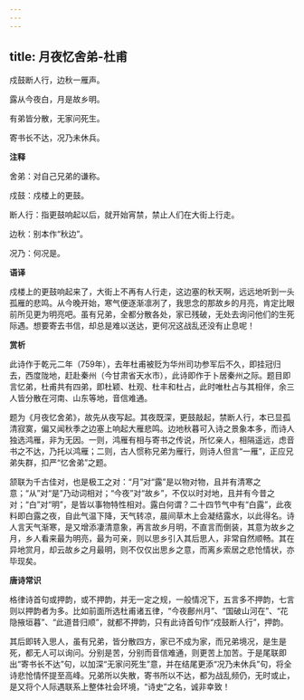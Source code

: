 ```yaml
---
---
---
```

title: 月夜忆舍弟-杜甫
---

戍鼓断人行，边秋一雁声。

露从今夜白，月是故乡明。

有弟皆分散，无家问死生。

寄书长不达，况乃未休兵。

**注释**

舍弟：对自己兄弟的谦称。

戍鼓：戍楼上的更鼓。

断人行：指更鼓响起以后，就开始宵禁，禁止人们在大街上行走。

边秋：别本作“秋边”。

况乃：何况是。

**语译**

戍楼上的更鼓响起来了，大街上不再有人行走，这边塞的秋天啊，远远地听到一头孤雁的悲鸣。从今晚开始，寒气便逐渐凛冽了，我思念的那故乡的月亮，肯定比眼前所见更为明亮吧。虽有兄弟，全都分散各处，家已残破，无处去询问他们的生死际遇。想要寄去书信，却总是难以送达，更何况这战乱还没有止息呢！

**赏析**

此诗作于乾元二年（759年），去年杜甫被贬为华州司功参军后不久，即挂冠归去，西度陇地，赶赴秦州（今甘肃省天水市），此诗即作于卜居秦州之际。题目即言忆弟，杜甫共有四弟，即杜颖、杜观、杜丰和杜占，此时唯杜占与其相伴，余三人皆分散在河南、山东等地，音信难通。

题为《月夜忆舍弟》，故先从夜写起。其夜既深，更鼓敲起，禁断人行，本已显孤清寂寞，偏又闻秋季之边塞上响起大雁悲鸣。边地秋暮可入诗之景象本多，而诗人独选鸿雁，非为无因。一则，鸿雁有相与寄书之传说，所忆亲人，相隔遥远，虑音书之不达，乃托以鸿雁；二则，古人惯称兄弟为雁行，则诗人但言“一雁”，正应兄弟失群，扣严“忆舍弟”之题。

颔联为千古佳对，也是极工之对：“月”对“露”是以物对物，且并有清寒之意；“从”对“是”乃动词相对；“今夜”对“故乡”，不仅以时对地，且并有今昔之对；“白”对“明”，是皆以事物特性相对。露白何谓？二十四节气中有“白露”，此夜料即白露之夜，自此气温下降，天气转凉，晨间草木上会凝结露水，以此得名。诗人言天气渐寒，是又增添凄清意象，再言故乡月明，不直言而倒装，其意为故乡之月，乡人看来最为明亮，最为可亲，则以思乡引入其后思人，非常自然顺畅。其在异地赏月，却云故乡之月最明，则不仅仅出思乡之意，而离乡索居之悲怆情状，亦毕现矣。

**唐诗常识**

格律诗首句或押韵，或不押韵，并无一定之规，一般情况下，五言多不押韵，七言则以押韵者为多。比如前面所选杜甫诸五律，“今夜鄜州月”、“国破山河在”、“花隐掖垣暮”、“此道昔归顺”，就都不押韵，只有此诗首句作“戍鼓断人行”，押韵。

其后即转入思人，虽有兄弟，皆分散四方，家已不成为家，而兄弟境况，是生是死，都无人可以询问。分别是苦，分别而音信难通，则更苦上加苦。于是尾联即出“寄书长不达”句，以加深“无家问死生”意，并在结尾更添“况乃未休兵”句，将全诗悲怆情怀提至高峰。兄弟所以失散，寄书所以不达，都为战乱频仍，无时或止，是又将个人际遇联系上整体社会环境，“诗史”之名，诚非幸致！